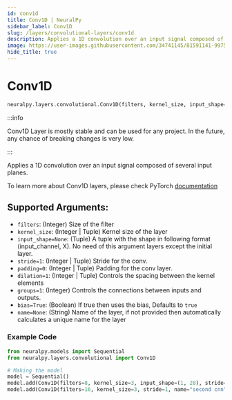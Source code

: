 ```yaml
---
id: conv1d
title: Conv1D | NeuralPy
sidebar_label: Conv1D
slug: /layers/convolutional-layers/conv1d
description: Applies a 1D convolution over an input signal composed of several input planes
image: https://user-images.githubusercontent.com/34741145/81591141-99752900-93d9-11ea-9ef6-cc2c68daaa19.png
hide_title: true
---
```


# Conv1D

```python
neuralpy.layers.convolutional.Conv1D(filters, kernel_size, input_shape=None, stride=1, padding=0, dilation=1, groups=1, bias=True, name=None)
```

:::info

Conv1D Layer is mostly stable and can be used for any project. In the future, any chance of breaking changes is very low.

:::

Applies a 1D convolution over an input signal composed of several input planes.

To learn more about Conv1D layers, please check PyTorch [documentation](https://pytorch.org/docs/stable/nn.html#conv1d)

## Supported Arguments:

- `filters`: (Integer) Size of the filter
- `kernel_size`: (Integer | Tuple) Kernel size of the layer
- `input_shape=None`: (Tuple) A tuple with the shape in following format (input_channel, X). No need of this argument layers except the initial layer.
- `stride=1`: (Integer | Tuple) Stride for the conv.
- `padding=0`: (Integer | Tuple) Padding for the conv layer.
- `dilation=1`: (Integer | Tuple) Controls the spacing between the kernel elements
- `groups=1`: (Integer) Controls the connections between inputs and outputs.
- `bias=True`: (Boolean) If true then uses the bias, Defaults to `true`
- `name=None`: (String) Name of the layer, if not provided then automatically calculates a unique name for the layer

### Example Code

```python
from neuralpy.models import Sequential
from neuralpy.layers.convolutional import Conv1D

# Making the model
model = Sequential()
model.add(Conv1D(filters=8, kernel_size=3, input_shape=(1, 28), stride=1, name="first cnn"))
model.add(Conv1D(filters=16, kernel_size=3, stride=1, name="second cnn"))
```
